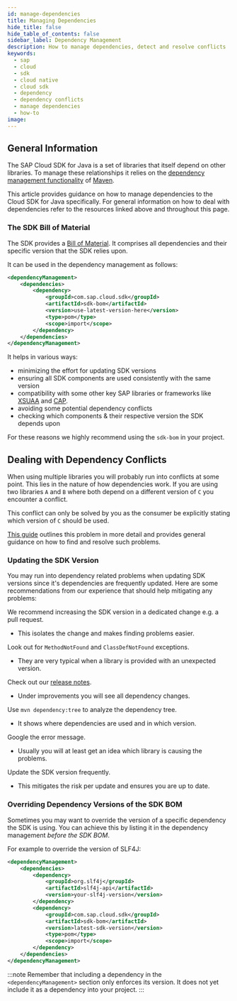 ```yaml
---
id: manage-dependencies
title: Managing Dependencies
hide_title: false
hide_table_of_contents: false
sidebar_label: Dependency Management
description: How to manage dependencies, detect and resolve conflicts
keywords:
  - sap
  - cloud
  - sdk
  - cloud native
  - cloud sdk
  - dependency
  - dependency conflicts
  - manage dependencies
  - how-to
image:
---
```


## General Information

The SAP Cloud SDK for Java is a set of libraries that itself depend on other libraries.
To manage these relationships it relies on the [dependency management functionality](https://maven.apache.org/guides/introduction/introduction-to-dependency-mechanism.html) of [Maven](https://maven.apache.org/index.html).

This article provides guidance on how to manage dependencies to the Cloud SDK for Java specifically.
For general information on how to deal with dependencies refer to the resources linked above and throughout this page.

### The SDK Bill of Material

The SDK provides a [Bill of Material](https://dzone.com/articles/the-bill-of-materials-in-maven).
It comprises all dependencies and their specific version that the SDK relies upon.

It can be used in the dependency management as follows:

```xml
<dependencyManagement>
    <dependencies>
        <dependency>
            <groupId>com.sap.cloud.sdk</groupId>
            <artifactId>sdk-bom</artifactId>
            <version>use-latest-version-here</version>
            <type>pom</type>
            <scope>import</scope>
        </dependency>
    </dependencies>
</dependencyManagement>
```

It helps in various ways:

- minimizing the effort for updating SDK versions
- ensuring all SDK components are used consistently with the same version
- compatibility with some other key SAP libraries or frameworks like [XSUAA](https://github.com/SAP/cloud-security-xsuaa-integration) and [CAP](https://cap.cloud.sap/docs/).
- avoiding some potential dependency conflicts
- checking which components & their respective version the SDK depends upon

For these reasons we highly recommend using the `sdk-bom` in your project.

## Dealing with Dependency Conflicts

When using multiple libraries you will probably run into conflicts at some point.
This lies in the nature of how dependencies work.
If you are using two libraries `A` and `B` where both depend on a different version of `C` you encounter a conflict.

This conflict can only be solved by you as the consumer be explicitly stating which version of `C` should be used.

[This guide](https://dzone.com/articles/solving-dependency-conflicts-in-maven) outlines this problem in more detail and provides general guidance on how to find and resolve such problems.

### Updating the SDK Version

You may run into dependency related problems when updating SDK versions since it's dependencies are frequently updated.
Here are some recommendations from our experience that should help mitigating any problems:

We recommend increasing the SDK version in a dedicated change e.g. a pull request.

- This isolates the change and makes finding problems easier.

Look out for `MethodNotFound` and `ClassDefNotFound` exceptions.

- They are very typical when a library is provided with an unexpected version.

Check out our [release notes](../release-notes.mdx).

- Under improvements you will see all dependency changes.

Use `mvn dependency:tree` to analyze the dependency tree.

- It shows where dependencies are used and in which version.

Google the error message.

- Usually you will at least get an idea which library is causing the problems.

Update the SDK version frequently.

- This mitigates the risk per update and ensures you are up to date.

### Overriding Dependency Versions of the SDK BOM

Sometimes you may want to override the version of a specific dependency the SDK is using.
You can achieve this by listing it in the dependency management _before the SDK BOM_.

For example to override the version of SLF4J:

```xml
<dependencyManagement>
    <dependencies>
        <dependency>
            <groupId>org.slf4j</groupId>
            <artifactId>slf4j-api</artifactId>
            <version>your-slf4j-version</version>
        </dependency>
        <dependency>
            <groupId>com.sap.cloud.sdk</groupId>
            <artifactId>sdk-bom</artifactId>
            <version>latest-sdk-version</version>
            <type>pom</type>
            <scope>import</scope>
        </dependency>
    </dependencies>
</dependencyManagement>
```

:::note
Remember that including a dependency in the `<dependencyManagement>` section only enforces its version.
It does not yet include it as a dependency into your project.
:::

